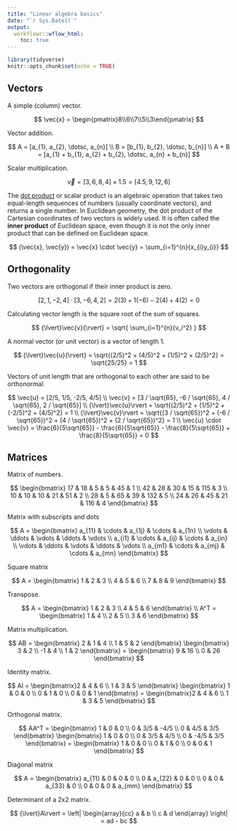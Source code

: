 ```yaml
---
title: "Linear algebra basics"
date: "`r Sys.Date()`"
output:
  workflowr::wflow_html:
    toc: true
---
```


```r
library(tidyverse)
knitr::opts_chunk$set(echo = TRUE)
```

## Vectors

A simple (column) vector.

$$
\vec{x} = \begin{pmatrix}8\\6\\7\\5\\3\end{pmatrix}
$$

Vector addition.

$$
A = [a_{1}, a_{2}, \dotsc, a_{n}] \\
B = [b_{1}, b_{2}, \dotsc, b_{n}] \\
A + B = [a_{1} + b_{1}, a_{2} + b_{2}, \dotsc, a_{n} + b_{n}]
$$

Scalar multiplication.

$$
\vec{v} = [3, 6, 8, 4] \times 1.5 = [4.5, 9, 12, 6]
$$

The [dot product](https://en.wikipedia.org/wiki/Dot_product) or scalar product is an algebraic operation that takes two equal-length sequences of numbers (usually coordinate vectors), and returns a single number. In Euclidean geometry, the dot product of the Cartesian coordinates of two vectors is widely used. It is often called the **inner product** of Euclidean space, even though it is not the only inner product that can be defined on Euclidean space.

$$
(\vec{x}, \vec{y}) = \vec{x} \cdot \vec{y} = \sum_{i=1}^{n}{x_{i}y_{i}}
$$

## Orthogonality

Two vectors are orthogonal if their inner product is zero.

$$
[2, 1, -2, 4] \cdot [3, -6, 4, 2] = 2(3) + 1(-6) - 2(4) + 4(2) = 0
$$

Calculating vector length is the square root of the sum of squares.

$$
{\lvert}\vec{v}{\rvert} = \sqrt{ \sum_{i=1}^{n}{v_i^2} }
$$

A normal vector (or unit vector) is a vector of length 1.

$$
{\lvert}\vec{u}{\rvert} = \sqrt{(2/5)^2 + (4/5)^2 + (1/5)^2 + (2/5)^2} = \sqrt{25/25} = 1
$$

Vectors of unit length that are orthogonal to each other are said to be orthonormal.

$$
\vec{u} = [2/5, 1/5, -2/5, 4/5] \\
\vec{v} = [3 / \sqrt{65}, -6 / \sqrt{65}, 4 / \sqrt{65}, 2 / \sqrt{65}] \\
{\lvert}\vec{u}\rvert = \sqrt{(2/5)^2 + (1/5)^2 + (-2/5)^2 + (4/5)^2} = 1 \\
{\lvert}\vec{v}\rvert = \sqrt{(3 / \sqrt{65})^2 + (-6 / \sqrt{65})^2 + (4 / \sqrt{65})^2 + (2 / \sqrt{65})^2} = 1 \\
\vec{u} \cdot \vec{v} = \frac{6}{5\sqrt{65}} - \frac{6}{5\sqrt{65}} - \frac{8}{5\sqrt{65}} + \frac{8}{5\sqrt{65}} = 0
$$

## Matrices

Matrix of numbers.

$$
\begin{bmatrix}
17 & 18 & 5 & 5 & 45 & 1 \\
42 & 28 & 30 & 15 & 115 & 3 \\
10 & 10 & 10 & 21 & 51 & 2 \\
28 & 5 & 65 & 39 & 132 & 5 \\
24 & 26 & 45 & 21 & 116 & 4
\end{bmatrix}
$$

Matrix with subscripts and dots

$$
A = \begin{bmatrix}
a_{11} & \cdots & a_{1j} & \cdots & a_{1n} \\
\vdots & \ddots & \vdots & \ddots & \vdots \\
a_{i1} & \cdots & a_{ij} & \cdots & a_{in} \\
\vdots & \ddots & \vdots & \ddots & \vdots \\
a_{m1} & \cdots & a_{mj} & \cdots & a_{mn}
\end{bmatrix}
$$

Square matrix

$$
A = \begin{bmatrix} 1 & 2 & 3 \\ 4 & 5 & 6 \\ 7 & 8 & 9 \end{bmatrix}
$$

Transpose.

$$
A = \begin{bmatrix} 1 & 2 & 3 \\ 4 & 5 & 6 \end{bmatrix} \\
A^T = \begin{bmatrix} 1 & 4 \\ 2 & 5 \\ 3 & 6 \end{bmatrix}
$$

Matrix multiplication.

$$
AB = \begin{bmatrix} 2 & 1 & 4 \\ 1 & 5 & 2 \end{bmatrix} \begin{bmatrix} 3 & 2 \\ -1 & 4 \\ 1 & 2 \end{bmatrix} = \begin{bmatrix} 9 & 16 \\ 0 & 26 \end{bmatrix}
$$

Identity matrix.

$$
AI = \begin{bmatrix}2 & 4 & 6 \\ 1 & 3 & 5 \end{bmatrix} \begin{bmatrix} 1 & 0 & 0 \\ 0 & 1 & 0 \\ 0 & 0 & 1 \end{bmatrix} = \begin{bmatrix}2 & 4 & 6 \\ 1 & 3 & 5 \end{bmatrix}
$$

Orthogonal matrix.

$$
AA^T = \begin{bmatrix} 1 & 0 & 0 \\ 0 & 3/5 & -4/5 \\ 0 & 4/5 & 3/5 \end{bmatrix} \begin{bmatrix} 1 & 0 & 0 \\ 0 & 3/5 & 4/5 \\ 0 & -4/5 & 3/5 \end{bmatrix} = \begin{bmatrix} 1 & 0 & 0 \\ 0 & 1 & 0 \\ 0 & 0 & 1 \end{bmatrix}
$$

Diagonal matrix

$$
A = \begin{bmatrix} a_{11} & 0 & 0 & 0 \\ 0 & a_{22} & 0 & 0 \\ 0 & 0 & a_{33} & 0 \\ 0 & 0 & 0 & a_{mm} \end{bmatrix}
$$

Determinant of a 2x2 matrix.

$$
{\lvert}A\rvert = \left| \begin{array}{cc} a & b \\ c & d \end{array} \right| = ad - bc
$$

